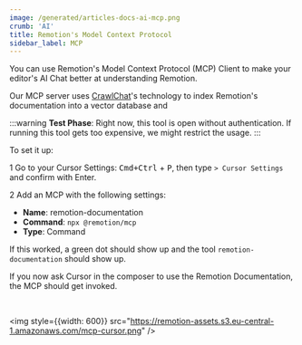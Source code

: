 ```yaml
---
image: /generated/articles-docs-ai-mcp.png
crumb: 'AI'
title: Remotion's Model Context Protocol
sidebar_label: MCP
---
```


You can use Remotion's Model Context Protocol (MCP) Client to make your editor's AI Chat better at understanding Remotion.

Our MCP server uses [CrawlChat](https://crawlchat.app)'s technology to index Remotion's documentation into a vector database and

:::warning
**Test Phase**: Right now, this tool is open without authentication. If running this tool gets too expensive, we might restrict the usage.
:::

To set it up:

<Step>1</Step> Go to your Cursor Settings: <kbd>Cmd+Ctrl</kbd> + <kbd>P</kbd>, then type `> Cursor Settings` and confirm with Enter.

<Step>2</Step> Add an MCP with the following settings:

- **Name**: remotion-documentation
- **Command**: `npx @remotion/mcp`
- **Type**: Command

If this worked, a green dot should show up and the tool `remotion-documentation` should show up.

If you now ask Cursor in the composer to use the Remotion Documentation, the MCP should get invoked.

<br />

<img style={{width: 600}} src="https://remotion-assets.s3.eu-central-1.amazonaws.com/mcp-cursor.png" />
